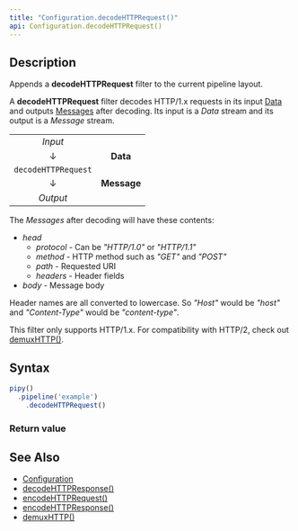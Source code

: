 ```yaml
---
title: "Configuration.decodeHTTPRequest()"
api: Configuration.decodeHTTPRequest()
---
```


## Description

Appends a **decodeHTTPRequest** filter to the current pipeline layout.

A **decodeHTTPRequest** filter decodes HTTP/1.x requests in its input [Data](/reference/api/Data) and outputs [Messages](/reference/api/Message) after decoding. Its input is a _Data_ stream and its output is a _Message_ stream.

|                     |             |
|:-------------------:|:-----------:|
| _Input_             |             |
| ↓                   | **Data**    |
| `decodeHTTPRequest` |             |
| ↓                   | **Message** |
| _Output_            |             |

The _Messages_ after decoding will have these contents:

* _head_
  - _protocol_ - Can be _"HTTP/1.0"_ or _"HTTP/1.1"_
  - _method_ - HTTP method such as _"GET"_ and _"POST"_
  - _path_ - Requested URI
  - _headers_ - Header fields
* _body_ - Message body

Header names are all converted to lowercase. So _"Host"_ would be _"host"_ and _"Content-Type"_ would be _"content-type"_.

This filter only supports HTTP/1.x. For compatibility with HTTP/2, check out [demuxHTTP()](/reference/api/Configuration/demuxHTTP).

## Syntax

``` js
pipy()
  .pipeline('example')
    .decodeHTTPRequest()
```

### Return value

<ReturnValue/>

## See Also

* [Configuration](/reference/api/Configuration)
* [decodeHTTPResponse()](/reference/api/Configuration/decodeHTTPResponse)
* [encodeHTTPRequest()](/reference/api/Configuration/encodeHTTPRequest)
* [encodeHTTPResponse()](/reference/api/Configuration/encodeHTTPResponse)
* [demuxHTTP()](/reference/api/Configuration/demuxHTTP)
